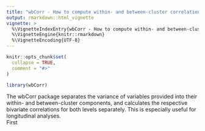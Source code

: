 ```yaml
---
title: "wbCorr - How to compute within- and between-cluster correlations."
output: rmarkdown::html_vignette
vignette: >
  %\VignetteIndexEntry{wbCorr - How to compute within- and between-cluster correlations.}
  %\VignetteEngine{knitr::rmarkdown}
  %\VignetteEncoding{UTF-8}
---
```


```r
knitr::opts_chunk$set(
  collapse = TRUE,
  comment = "#>"
)
```

```r
library(wbCorr)
```

The wbCorr package separates the variance of variables provided into their within- and between-cluster components, and calculates the respective bivariate correlations for both levels separately. This is especially useful for longitudinal analyses.  
First
